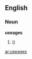 ==English==

===Noun===
'''useages'''

# {{misspelling of|usages}}  ({{plural of|[[useage]]}})

[[ar:useages]]